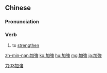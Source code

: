 {{also|加强}}
==Chinese==
{{zh-forms|s=加强}}

===Pronunciation===
{{zh-pron
|m=jiāqiáng
|c=gaa1 koeng4
|h=pfs=kâ-khiòng
|mn=ka-kiông
|cat=v
}}

===Verb===
{{zh-verb}}

# to [[strengthen]]

[[Category:Elementary Mandarin|力03加強]]

[[zh-min-nan:加強]]
[[ko:加強]]
[[hu:加強]]
[[mg:加強]]
[[ja:加強]]